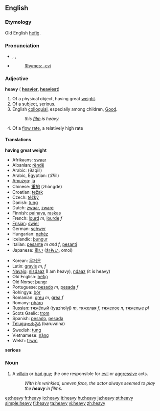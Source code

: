 ==English==

{{rank|company|sweet|duty|614|heavy|single|foot|beauty}}

===Etymology===
Old English [[hefig|hefiġ]].

===Pronunciation===
*{{AHD|hev'i}}, {{IPA|/ˈhɛvi/}}, {{SAMPA|/"hEvi/}}
*{{audio|en-us-heavy.ogg|Audio (US)}}
*:[[Rhymes:English:-ɛvi|Rhymes: -ɛvi]]

===Adjective===
'''heavy''' ({{compar}} '''[[heavier]]''', {{superl}} '''[[heaviest]]''')

#Of a physical object, having great [[weight]].
#Of a subject, [[serious]].
#English [[colloquial]], especially among children, [[Good]]. 
#:''this [[film]] is heavy.''
#Of a [[w:flow rate|flow rate]], a relatively high rate

====Translations====
'''having great weight'''
{{top}}
*Afrikaans: [[swaar]]
*Albanian: [[rëndë]]
*Arabic: {{ARchar|[[ثقيل]]}} (θaqiil)
*Arabic, Egyptian: {{ARchar|[[تقيل]]}} (tiʔiil)
*[[Amuzgo]]: [[ja]]
*Chinese: [[重的]] (zhòngde)
*Croatian: [[težak]]
*Czech: [[téžký]]
*Danish: [[tung]]
*Dutch: [[zwaar]], [[zware]]
*Finnish: [[painava]], [[raskas]]
*French: [[lourd]] ''m'', [[lourde]] ''f''
*[[Frisian]]: [[swier]]
*German: [[schwer]]
*Hungarian: [[nehéz]]
*Icelandic: [[þungur]]
*Italian: [[pesante]] ''m and f'', [[pesanti]]
*Japanese: [[重い]] ([[おもい]], omoi)
{{mid}}
*Korean: [[무거운]]
*Latin: [[gravis]] ''m'', ''f''
*[[Navajo]]: [[nisdaaz]] (I am heavy), [[ndaaz]] (it is heavy)
*Old English: [[hefig|hefiġ]]
*Old Norse: [[þungr]]
*Portuguese: [[pesado]] ''m'', [[pesada]] ''f''
*Rohingya: [[bór]]
*Romanian: [[greu]] ''m'', [[grea]] ''f''
*Romany: [[phāro]]
*Russian: [[тяжелый|тяжёлый]] (tyazholyj) ''m'', [[тяжелая]] ''f'', [[тяжелое]] ''n'', [[тяжелые]] ''pl''
*Scots Gaelic: [[trom]]
*Spanish: [[pesado]], [[pesada]]
*[[Telugu]]:[[బరువైన]] (baruvaina)
*Swedish: [[tung]]
*Vietnamese: [[nặng]]
*Welsh: [[trwm]]
{{bottom}}

'''serious'''
{{top}}
{{mid}}
{{bottom}}

===Noun===
{{en-noun}}
# A [[villain]] or [[bad guy]]; the one responsible for [[evil]] or [[aggressive]] acts.
#:''With his wrinkled, uneven face, the actor always seemed to play the '''heavy''' in films.''

[[es:heavy]]
[[fr:heavy]]
[[io:heavy]]
[[it:heavy]]
[[hu:heavy]]
[[ja:heavy]]
[[pt:heavy]]
[[simple:heavy]]
[[fi:heavy]]
[[ta:heavy]]
[[vi:heavy]]
[[zh:heavy]]